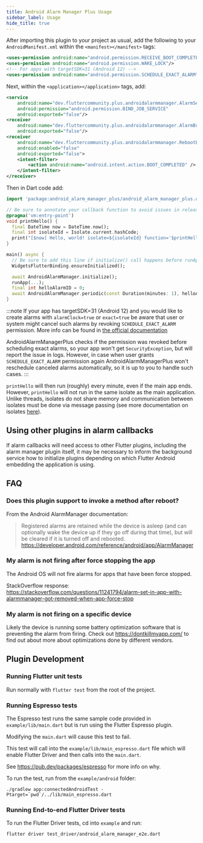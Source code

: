```yaml
---
title: Android Alarm Manager Plus Usage
sidebar_label: Usage
hide_title: true
---
```


After importing this plugin to your project as usual, add the following to your
`AndroidManifest.xml` within the `<manifest></manifest>` tags:

```xml
<uses-permission android:name="android.permission.RECEIVE_BOOT_COMPLETED"/>
<uses-permission android:name="android.permission.WAKE_LOCK"/>
<!-- For apps with targetSDK=31 (Android 12) -->
<uses-permission android:name="android.permission.SCHEDULE_EXACT_ALARM"/>
```

Next, within the `<application></application>` tags, add:

```xml
<service
    android:name="dev.fluttercommunity.plus.androidalarmmanager.AlarmService"
    android:permission="android.permission.BIND_JOB_SERVICE"
    android:exported="false"/>
<receiver
    android:name="dev.fluttercommunity.plus.androidalarmmanager.AlarmBroadcastReceiver"
    android:exported="false"/>
<receiver
    android:name="dev.fluttercommunity.plus.androidalarmmanager.RebootBroadcastReceiver"
    android:enabled="false"
    android:exported="false">
    <intent-filter>
        <action android:name="android.intent.action.BOOT_COMPLETED" />
    </intent-filter>
</receiver>
```

Then in Dart code add:

```dart
import 'package:android_alarm_manager_plus/android_alarm_manager_plus.dart';

// Be sure to annotate your callback function to avoid issues in release mode on Flutter >= 3.3.0
@pragma('vm:entry-point')
void printHello() {
  final DateTime now = DateTime.now();
  final int isolateId = Isolate.current.hashCode;
  print("[$now] Hello, world! isolate=${isolateId} function='$printHello'");
}

main() async {
  // Be sure to add this line if initialize() call happens before runApp()
  WidgetsFlutterBinding.ensureInitialized();

  await AndroidAlarmManager.initialize();
  runApp(...);
  final int helloAlarmID = 0;
  await AndroidAlarmManager.periodic(const Duration(minutes: 1), helloAlarmID, printHello);
}
```

:::note
If your app has targetSDK=31 (Android 12) and you would like to create alarms with `alarmClock=true` or `exact=true`
be aware that user or system might cancel such alarms by revoking `SCHEDULE_EXACT_ALARM` permission.
More info can be found in [the official documentation](https://developer.android.com/training/scheduling/alarms#exact-permission-declare)

AndroidAlarmManagerPlus checks if the permission was revoked before scheduling exact alarms, so your app won't get `SecurityException`,
but will report the issue in logs. However, in case when user grants `SCHEDULE_EXACT_ALARM` permission again AndroidAlarmManagerPlus won't
reschedule canceled alarms automatically, so it is up to you to handle such cases.
:::

`printHello` will then run (roughly) every minute, even if the main app ends. However, `printHello`
will not run in the same isolate as the main application. Unlike threads, isolates do not share
memory and communication between isolates must be done via message passing (see more documentation on
isolates [here](https://api.dart.dev/stable/2.0.0/dart-isolate/dart-isolate-library.html)).

## Using other plugins in alarm callbacks

If alarm callbacks will need access to other Flutter plugins, including the
alarm manager plugin itself, it may be necessary to inform the background service how
to initialize plugins depending on which Flutter Android embedding the application is
using.

## FAQ

### Does this plugin support to invoke a method after reboot?

From the Android AlarmManager documentation:

> Registered alarms are retained while the device is asleep (and can optionally wake the device up if they go off
during that time), but will be cleared if it is turned off and rebooted.
https://developer.android.com/reference/android/app/AlarmManager

### My alarm is not firing after force stopping the app

The Android OS will not fire alarms for apps that have been force stopped.

StackOverflow response: https://stackoverflow.com/questions/11241794/alarm-set-in-app-with-alarmmanager-got-removed-when-app-force-stop

### My alarm is not firing on a specific device

Likely the device is running some battery optimization software that is preventing the alarm from firing.
Check out https://dontkillmyapp.com/ to find out about more about optimizations done by different vendors.

## Plugin Development

### Running Flutter unit tests

Run normally with `flutter test` from the root of the project.

### Running Espresso tests

The Espresso test runs the same sample code provided in `example/lib/main.dart`
but is run using the Flutter Espresso plugin.

Modifying the `main.dart` will cause this test to fail.

This test will call into the `example/lib/main_espresso.dart` file which
will enable Flutter Driver and then calls into the `main.dart`.

See https://pub.dev/packages/espresso for more info on why.

To run the test, run from the `example/android` folder:

```
./gradlew app:connectedAndroidTest -Ptarget=`pwd`/../lib/main_espresso.dart
```

### Running End-to-end Flutter Driver tests

To run the Flutter Driver tests, cd into `example` and run:

```
flutter driver test_driver/android_alarm_manager_e2e.dart
```
